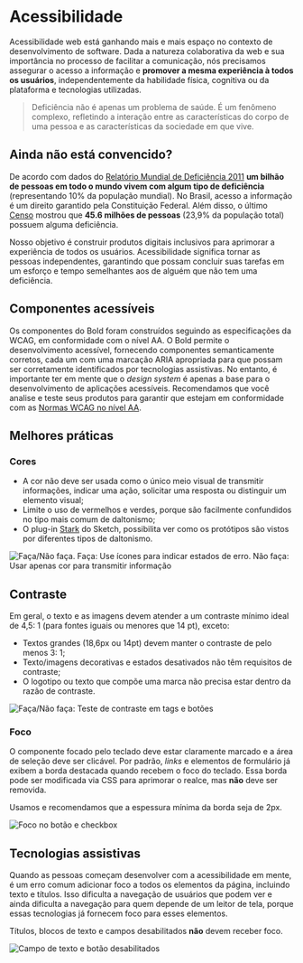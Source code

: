 
# Acessibilidade

Acessibilidade web está ganhando mais e mais espaço no contexto de desenvolvimento de software. Dada a natureza colaborativa da web e sua importância no processo de facilitar a comunicação, nós precisamos assegurar o acesso a informação e **promover a mesma experiência à todos os usuários**, independentemente da habilidade física, cognitiva ou da plataforma e tecnologias utilizadas.

<blockquote cite='World Health Organization'>
  <p>
    Deficiência não é apenas um problema de saúde. É um fenômeno complexo, refletindo a interação entre as
    características do corpo de uma pessoa e as características da sociedade em que vive.
  </p>
</blockquote>

## Ainda não está convencido?

De acordo com dados do [Relatório Mundial de Deficiência 2011](https://www.who.int/disabilities/world_report/2011/report.pdf) **um bilhão de pessoas em todo o mundo vivem com algum tipo de deficiência** (representando 10% da população mundial). No Brasil, acesso a informação é um direito garantido pela Constituição Federal. Além disso, o último [Censo](https://censo2010.ibge.gov.br/resultados/resumo.html) mostrou que **45.6 milhões de pessoas** (23,9% da população total) possuem alguma deficiência.

<Card icon='heartOutline'>
  Nosso objetivo é construir produtos digitais inclusivos para aprimorar a experiência de todos os usuários.
  Acessibilidade significa tornar as pessoas independentes, garantindo que possam concluir suas tarefas em um esforço e
  tempo semelhantes aos de alguém que não tem uma deficiência.
</Card>

## Componentes acessíveis

Os componentes do Bold foram construídos seguindo as especificações da WCAG, em conformidade com o nível AA. O Bold permite o desenvolvimento acessível, fornecendo componentes semanticamente corretos, cada um com uma
marcação ARIA apropriada para que possam ser corretamente identificados por tecnologias assistivas. No entanto, é importante ter em mente que o _design system_ é apenas a base para o desenvolvimento de
aplicações acessíveis. Recomendamos que você analise e teste seus produtos para garantir que estejam em conformidade com as
[Normas WCAG no nível AA](Https://www.w3.org/TR/WCAG20/#conformance).

## Melhores práticas

### Cores

- A cor não deve ser usada como o único meio visual de transmitir informações, indicar uma ação, solicitar uma
  resposta ou distinguir um elemento visual;
- Limite o uso de vermelhos e verdes, porque são facilmente confundidos no tipo mais comum de daltonismo;
- O plug-in [Stark](https://www.getstark.co/) do Sketch, possibilita ver como os protótipos são vistos por diferentes
  tipos de daltonismo.

![Faça/Não faça. Faça: Use ícones para indicar estados de erro. Não faça: Usar apenas cor para transmitir informação](/image/accessibility-color.png)

## Contraste

Em geral, o texto e as imagens devem atender a um contraste mínimo ideal de 4,5: 1 (para fontes iguais ou menores que 14 pt), exceto:

- Textos grandes (18,6px ou 14pt) devem manter o contraste de pelo menos 3: 1;
- Texto/imagens decorativas e estados desativados não têm requisitos de contraste;
- O logotipo ou texto que compõe uma marca não precisa estar dentro da razão de contraste.

![Faça/Não faça: Teste de contraste em tags e botões](/image/accessibility-contrast.png)

### Foco

O componente focado pelo teclado deve estar claramente marcado e a área de seleção deve ser clicável. Por padrão,
_links_ e elementos de formulário já exibem a borda destacada quando recebem o foco do teclado. Essa borda
pode ser modificada via CSS para aprimorar o realce, mas **não** deve ser removida.

Usamos e recomendamos que a espessura mínima da borda seja de 2px.

![Foco no botão e checkbox](/image/accessibility-focus.png)

## Tecnologias assistivas

Quando as pessoas começam desenvolver com a acessibilidade em mente, é um erro comum adicionar foco a todos os elementos da página,
incluindo texto e títulos. Isso dificulta a navegação de usuários que podem ver e ainda dificulta a navegação para quem depende de um leitor de tela,
porque essas tecnologias já fornecem foco para esses elementos.

Títulos, blocos de texto e campos desabilitados **não** devem receber foco.

![Campo de texto e botão desabilitados](/image/accessibility-assistivetech.png)
